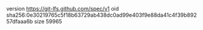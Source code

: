 version https://git-lfs.github.com/spec/v1
oid sha256:0e30219765c5f18b63729ab438dc0ad99e403f9e88da41c4f39b89257dfaaa6b
size 59965
